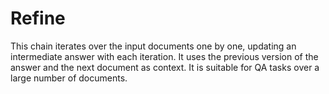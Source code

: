 # Refine

This chain iterates over the input documents one by one, updating an intermediate answer with each iteration. It uses the previous version of the answer and the next document as context. It is suitable for QA tasks over a large number of documents.
